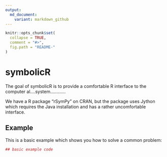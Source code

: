 ```yaml
---
output:
  md_document:
    variant: markdown_github
---
```


<!-- README.md is generated from README.Rmd. Please edit that file -->

```r
knitr::opts_chunk$set(
  collapse = TRUE,
  comment = "#>",
  fig.path = "README-"
)
```

# symbolicR

The goal of symbolicR is to provide a comfortable R interface to the computer al....system............

We have a R package "rSymPy" on CRAN, but the package uses Jython which requires
the Java installation and has a rather uncomfortable interface.

## Example

This is a basic example which shows you how to solve a common problem:

```r
## basic example code
```
